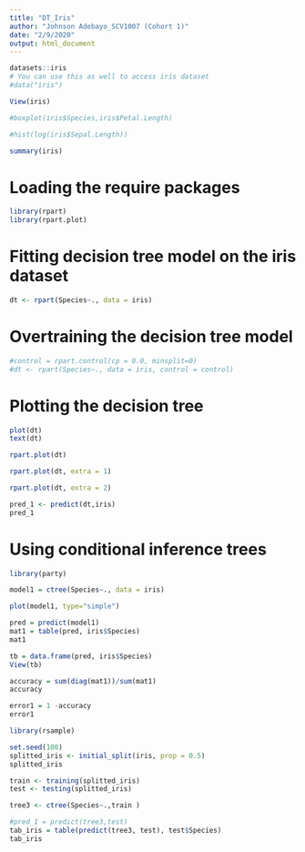 ```yaml
---
title: "DT_Iris"
author: "Johnson Adebayo_SCV1007 (Cohort 1)"
date: "2/9/2020"
output: html_document
---
```

```r
datasets::iris
# You can use this as well to access iris dataset
#data("iris")
```

```r
View(iris)
```

```r
#boxplot(iris$Species,iris$Petal.Length)
```

```r
#hist(log(iris$Sepal.Length))
```


```r
summary(iris)
```


# Loading the require packages
```r
library(rpart)
library(rpart.plot)
```

# Fitting decision tree model on the iris dataset
```r
dt <- rpart(Species~., data = iris)
```

# Overtraining the decision tree model
```r
#control = rpart.control(cp = 0.0, minsplit=0)
#dt <- rpart(Species~., data = iris, control = control)
```

# Plotting the decision tree
```r
plot(dt)
text(dt)
```

```r
rpart.plot(dt)
```

```r
rpart.plot(dt, extra = 1)
```

```r
rpart.plot(dt, extra = 2)
```

```r
pred_1 <- predict(dt,iris)
pred_1
```

# Using conditional inference trees
```r
library(party)

```

```r
model1 = ctree(Species~., data = iris)
```

```r
plot(model1, type="simple")
```

```r
pred = predict(model1)
mat1 = table(pred, iris$Species)
mat1
```


```r
tb = data.frame(pred, iris$Species)
View(tb)
```


```r
accuracy = sum(diag(mat1))/sum(mat1)
accuracy
```


```r
error1 = 1 -accuracy
error1
```


```r
library(rsample)
```

```r
set.seed(100)
splitted_iris <- initial_split(iris, prop = 0.5)
splitted_iris
```

```r
train <- training(splitted_iris)
test <- testing(splitted_iris)
```

```r
tree3 <- ctree(Species~.,train )

```

```r
#pred_1 = predict(tree3,test)
tab_iris = table(predict(tree3, test), test$Species)
tab_iris
```

```r

```






